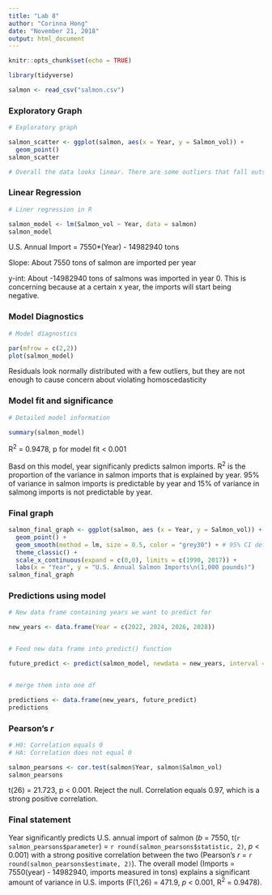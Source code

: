 ```yaml
---
title: "Lab 8"
author: "Corinna Hong"
date: "November 21, 2018"
output: html_document
---
```


```r
knitr::opts_chunk$set(echo = TRUE)
```

```r

library(tidyverse)

```

```r

salmon <- read_csv("salmon.csv")

```

### Exploratory Graph

```r

# Exploratory graph

salmon_scatter <- ggplot(salmon, aes(x = Year, y = Salmon_vol)) +
  geom_point()
salmon_scatter

# Overall the data looks linear. There are some outliers that fall outside of linear, but I think a linear regression is ok

```

### Linear Regression

```r

# Liner regression in R

salmon_model <- lm(Salmon_vol ~ Year, data = salmon)
salmon_model

```

U.S. Annual Import = 7550*(Year) - 14982940 tons

Slope: About 7550 tons of salmon are imported per year

y-int: About -14982940 tons of salmons was imported in year 0. This is concerning because at a certain x year, the imports will start being negative.

### Model Diagnostics

```r

# Model diagnostics

par(mfrow = c(2,2))
plot(salmon_model)

```

Residuals look normally distributed with a few outliers, but they are not enough to cause concern about violating homoscedasticity

### Model fit and significance

```r

# Detailed model information

summary(salmon_model)

```

R^2^ = 0.9478, p for model fit < 0.001

Basd on this model, year significanly predicts salmon imports. R^2^ is the proportion of the variance in salmon imports that is explained by year. 95% of variance in salmon imports is predictable by year and 15% of variance in salmong imports is not predictable by year.

### Final graph

```r

salmon_final_graph <- ggplot(salmon, aes (x = Year, y = Salmon_vol)) +
  geom_point() +
  geom_smooth(method = lm, size = 0.5, color = "grey30") + # 95% CI default, se = true default (puts CI around smooth)
  theme_classic() +
  scale_x_continuous(expand = c(0,0), limits = c(1990, 2017)) +
  labs(x = "Year", y = "U.S. Annual Salmon Imports\n(1,000 pounds)")
salmon_final_graph

```

### Predictions using model

```r

# New data frame containing years we want to predict for

new_years <- data.frame(Year = c(2022, 2024, 2026, 2028))


# Feed new data frame into predict() function

future_predict <- predict(salmon_model, newdata = new_years, interval = "confidence") # interval = "confidence" to report lower and upper bounds of 95% CI.


# merge them into one df

predictions <- data.frame(new_years, future_predict)
predictions

```

### Pearson's *r*

```r

# H0: Correlation equals 0
# HA: Correlation does not equal 0

salmon_pearsons <- cor.test(salmon$Year, salmon$Salmon_vol)
salmon_pearsons

```

t(26) = 21.723, p < 0.001. Reject the null. Correlation equals 0.97, which is a strong positive correlation.

### Final statement

Year significantly predicts U.S. annual import of salmon (*b* = 7550, t(`r salmon_pearsons$parameter`) = `r round(salmon_pearsons$statistic, 2)`, *p* < 0.001) with a strong positive correlation between the two (Pearson's *r* = `r round(salmon_pearsons$estimate, 2)`). The overall model (Imports = 7550(year) - 14982940, imports measured in tons) explains a significant amount of variance in U.S. imports (F(1,26) = 471.9, *p* < 0.001, R^2^ = 0.9478).